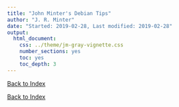 ```yaml
---
title: "John Minter's Debian Tips"
author: "J. R. Minter"
date: "Started: 2019-02-28, Last modified: 2019-02-28"
output:
  html_document:
    css: ../theme/jm-gray-vignette.css
    number_sections: yes
    toc: yes
    toc_depth: 3
---
```


[Back to Index](../README.html)


[Back to Index](../README.html)
